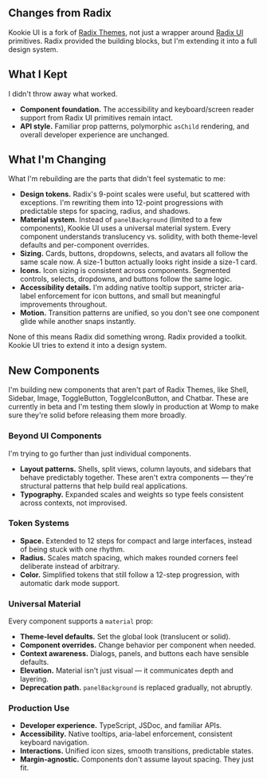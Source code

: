 
<Section size="1">

# Changes from Radix

Kookie UI is a fork of <a href="https://radix-ui.com/themes" target="_blank" rel="noopener noreferrer">Radix Themes</a>, not just a wrapper around <a href="https://radix-ui.com" target="_blank" rel="noopener noreferrer">Radix UI</a> primitives. Radix provided the building blocks, but I'm extending it into a full design system.

</Section>

<Section size="1">

## What I Kept

I didn't throw away what worked.

- **Component foundation.** The accessibility and keyboard/screen reader support from Radix UI primitives remain intact.
- **API style.** Familiar prop patterns, polymorphic `asChild` rendering, and overall developer experience are unchanged.

</Section>

<Section size="1">

## What I'm Changing

What I'm rebuilding are the parts that didn't feel systematic to me:

- **Design tokens.** Radix's 9-point scales were useful, but scattered with exceptions. I'm rewriting them into 12-point progressions with predictable steps for spacing, radius, and shadows.
- **Material system.** Instead of `panelBackground` (limited to a few components), Kookie UI uses a universal material system. Every component understands translucency vs. solidity, with both theme-level defaults and per-component overrides.
- **Sizing.** Cards, buttons, dropdowns, selects, and avatars all follow the same scale now. A size-1 button actually looks right inside a size-1 card.
- **Icons.** Icon sizing is consistent across components. Segmented controls, selects, dropdowns, and buttons follow the same logic.
- **Accessibility details.** I'm adding native tooltip support, stricter aria-label enforcement for icon buttons, and small but meaningful improvements throughout.
- **Motion.** Transition patterns are unified, so you don't see one component glide while another snaps instantly.

None of this means Radix did something wrong. Radix provided a toolkit. Kookie UI tries to extend it into a design system.

</Section>



<Section size="1">

## New Components

I'm building new components that aren't part of Radix Themes, like Shell, Sidebar, Image, ToggleButton, ToggleIconButton, and Chatbar. These are currently in beta and I'm testing them slowly in production at Womp to make sure they're solid before releasing them more broadly.

### Beyond UI Components

I'm trying to go further than just individual components.

- **Layout patterns.** Shells, split views, column layouts, and sidebars that behave predictably together. These aren't extra components — they're structural patterns that help build real applications.
- **Typography.** Expanded scales and weights so type feels consistent across contexts, not improvised.

### Token Systems

- **Space.** Extended to 12 steps for compact and large interfaces, instead of being stuck with one rhythm.
- **Radius.** Scales match spacing, which makes rounded corners feel deliberate instead of arbitrary.
- **Color.** Simplified tokens that still follow a 12-step progression, with automatic dark mode support.

### Universal Material

Every component supports a `material` prop:

- **Theme-level defaults.** Set the global look (translucent or solid).
- **Component overrides.** Change behavior per component when needed.
- **Context awareness.** Dialogs, panels, and buttons each have sensible defaults.
- **Elevation.** Material isn't just visual — it communicates depth and layering.
- **Deprecation path.** `panelBackground` is replaced gradually, not abruptly.

### Production Use

- **Developer experience.** TypeScript, JSDoc, and familiar APIs.
- **Accessibility.** Native tooltips, aria-label enforcement, consistent keyboard navigation.
- **Interactions.** Unified icon sizes, smooth transitions, predictable states.
- **Margin-agnostic.** Components don't assume layout spacing. They just fit.

</Section>